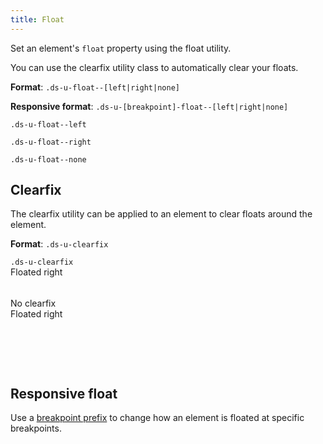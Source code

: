 ```yaml
---
title: Float
---
```


Set an element's `float` property using the float utility.

You can use the clearfix utility class to automatically clear your floats.

**Format**: `.ds-u-float--[left|right|none]`

**Responsive format**: `.ds-u-[breakpoint]-float--[left|right|none]`

<EmbeddedExample id="1">
  <section class="example--wrapper">
    <div class="ds-u-clearfix ds-u-padding--1 ds-u-border--1 ds-u-margin-bottom--2">
      <p class="ds-u-float--left utility-example ds-u-padding--1">
        <code>.ds-u-float--left</code>
      </p>
    </div>
    <div class="ds-u-clearfix ds-u-padding--1 ds-u-border--1 ds-u-margin-bottom--2">
      <p class="ds-u-float--right utility-example ds-u-padding--1">
        <code>.ds-u-float--right</code>
      </p>
    </div>
    <div class="ds-u-clearfix ds-u-padding--1 ds-u-border--1 ds-u-margin-bottom--2">
      <p class="ds-u-float--none utility-example ds-u-padding--1">
        <code>.ds-u-float--none</code>
      </p>
    </div>
  </section>
</EmbeddedExample>

## Clearfix

The clearfix utility can be applied to an element to clear floats around the element.

**Format**: `.ds-u-clearfix`

<EmbeddedExample id="2">
  <section style="height: 175px">
    <div class="ds-u-clearfix utility-example ds-u-padding--1">
      <code>.ds-u-clearfix</code>
      <div
        class="ds-u-float--right ds-u-fill--white ds-u-padding--1 ds-u-border--1"
        style="height: 50px"
      >
        Floated right
      </div>
    </div>
    <div class="utility-example ds-u-padding--1">
      <span>No clearfix</span>
      <div
        class="ds-u-float--right ds-u-fill--white ds-u-padding--1 ds-u-border--1"
        style="height: 50px"
      >
        Floated right
      </div>
    </div>
  </section>
</EmbeddedExample>

## Responsive float

Use a [breakpoint prefix](/foundation/layout-grid/responsive-design/) to change how an element is floated at specific breakpoints.

<ResponsiveExample storyId="utilities-float--float" title="Responsive float example" />
